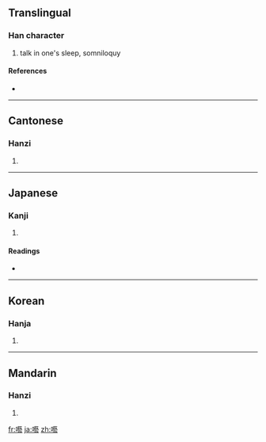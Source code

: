 {{also|呓}}
==Translingual==

===Han character===
{{Han char|rn=30|rad=口|as=19|sn=22|four=6403<sub>1</sub>|canj=口廿土戈 (RTGI)}}

# talk in one's sleep, somniloquy

====References====
* {{Han ref|kx=0215.100|dkj=04629|dj=0438.100|hdz=10705.130|uh=56C8|ud=22216|bh=C56D|bd=50541}}

----

==Cantonese==

===Hanzi===
{{yue-hanzi|jyut=|y=ngai6|sim=呓}}

# {{defn|Cantonese|sort=口19}}

----

==Japanese==

===Kanji===
{{ja-kanji|grade=|rs=口19}}

# {{defn|Japanese|sort=口19}}

====Readings====
* {{ja-readings|on=[[げい]] (gei)|kun=[[ねごと]] (negoto)}}

----

==Korean==

===Hanja===
{{ko-hanja|hangeul=예|rv=ye|mr=ye}}

# {{defn|Korean|sort=口19}}

----

==Mandarin==

===Hanzi===
{{cmn-hanzi|sim=呓|pin=[[yì]] ([[yi4]])|wg=i<sup>4</sup>}}

# {{defn|Mandarin|sort=口19}}

[[fr:囈]]
[[ja:囈]]
[[zh:囈]]